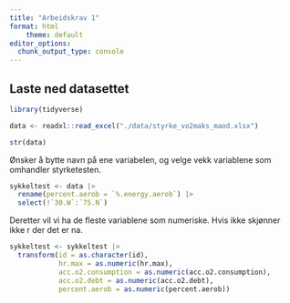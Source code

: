 ```yaml
---
title: "Arbeidskrav 1"
format: html
    theme: default
editor_options: 
  chunk_output_type: console
---
```



## Laste ned datasettet 
```r
library(tidyverse)

data <- readxl::read_excel("./data/styrke_vo2maks_maod.xlsx")

str(data)
```


Ønsker å bytte navn på ene variabelen, og velge vekk variablene som omhandler styrketesten. 
```r
sykkeltest <- data |> 
  rename(percent.aerob = `%.energy.aerob`) |> 
  select(!`30.W`:`75.N`)
```


Deretter vil vi ha de fleste variablene som numeriske. 
Hvis ikke skjønner ikke r der det er na. 

```r
sykkeltest <- sykkeltest |> 
  transform(id = as.character(id), 
            hr.max = as.numeric(hr.max), 
            acc.o2.consumption = as.numeric(acc.o2.consumption), 
            acc.o2.debt = as.numeric(acc.o2.debt), 
            percent.aerob = as.numeric(percent.aerob)) 
```


